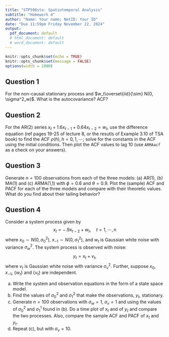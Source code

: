 ```yaml
---
title: "STP598sta: Spatiotemporal Analysis"
subtitle: "Homework 4"
author: "Name: Your name; NetID: Your ID"
date: "Due 11:59pm Friday November 22, 2024"
output:
  pdf_document: default
  # html_document: default
  # word_document: default
---
```


```r
knitr::opts_chunk$set(echo = TRUE)
knitr::opts_chunk$set(message = FALSE)
options(width = 1000)
```

## Question 1

For the non-causal stationary process
\begin{equation*}
x_t = \phi x_{t-1} + w_t, \quad |\phi|>1
\end{equation*}
and $w_t\overset{iid}{\sim} N(0, \sigma^2_w)$.
What is the autocovariance? ACF?

## Question 2

For the AR(2) series $x_t+1.6x_{t-1}+0.64 x_{t-2}=w_t$, use the difference equation (ref pages 19-25 of lecture 8, or the resutls of Example 3.10 of TSA book) to find the ACF $\rho(h), h=0,1,\cdots$; solve for the constants in the ACF using the initial conditions. Then plot the ACF values to lag 10 (use `ARMAacf` as a check on your answers).

## Question 3

Generate $n=100$ observations from each of the three models: (a) AR(1), (b) MA(1) and (c) ARMA(1,1) with $\phi=0.6$ and $\theta=0.9$. Plot the (sample) ACF and PACF for each of the three models and compare with their theoretic values. What do you find about their tailing behavior?


## Question 4

Consider a system process given by $$x_t=-.9x_{t-2}+w_t, \quad t=1,\cdots, n$$
where $x_0\sim N(0, \sigma^2_0)$, $x_{-1}\sim N(0, \sigma^2_1)$, and $w_t$ is Gaussian white noise with variance $\sigma^2_w$.
The system process is observed with noise: $$y_t=x_t+v_t,$$
where $v_t$ is Gaussian white noise with variance $\sigma^2_v$. Further, suppose $x_0$, $x_{-1}$, $\{w_t\}$ and $\{v_t\}$ are independent.

(a) Write the system and observation equations in the form of a state space model.
(b) Find the values of $\sigma^2_0$ and $\sigma^2_1$ that make the observations, $y_t$, stationary.
(c) Generate $n=100$ observations with $\sigma_w=1$, $\sigma_v=1$ and using the values of $\sigma^2_0$ and $\sigma^1_1$ found in (b). Do a time plot of $x_t$ and of $y_t$ and compare the two processes. Also, compare the sample ACF and PACF of $x_t$ and $y_t$.
(d) Repeat (c), but with $\sigma_v=10$.
